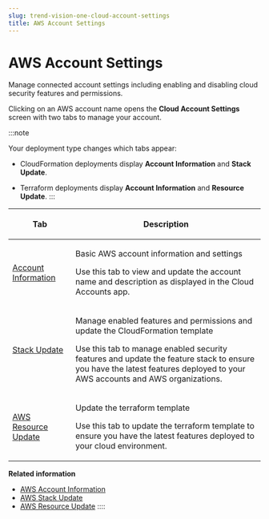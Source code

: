 ```yaml
---
slug: trend-vision-one-cloud-account-settings
title: AWS Account Settings
---
```

# AWS Account Settings

Manage connected account settings including enabling and disabling cloud security features and permissions.

Clicking on an AWS account name opens the **Cloud Account Settings** screen with two tabs to manage your account.

:::note

Your deployment type changes which tabs appear:

- CloudFormation deployments display **Account Information** and **Stack Update**.

- Terraform deployments display **Account Information** and **Resource Update**.
:::

<table>
<colgroup>
<col style="width: 25%" />
<col style="width: 75%" />
</colgroup>
<thead>
<tr>
<th><p>Tab</p></th>
<th><p>Description</p></th>
</tr>
</thead>
<tbody>
<tr>
<td><p><a href="trend-vision-one-account-info">Account Information</a></p></td>
<td><p>Basic AWS account information and settings</p>
<p>Use this tab to view and update the account name and description as displayed in the Cloud Accounts app.</p></td>
</tr>
<tr>
<td><p><a href="trend-vision-one-stack-update">Stack Update</a></p></td>
<td><p>Manage enabled features and permissions and update the CloudFormation template</p>
<p>Use this tab to manage enabled security features and update the feature stack to ensure you have the latest features deployed to your AWS accounts and AWS organizations.</p></td>
</tr>
<tr>
<td><p><a href="trend-vision-one-aws-terraform-resource-update">AWS Resource Update</a></p></td>
<td><p>Update the terraform template</p>
<p>Use this tab to update the terraform template to ensure you have the latest features deployed to your cloud environment.</p></td>
</tr>
</tbody>
</table>

**Related information**

- [AWS Account Information](account-info.md "Configure basic settings for your connected AWS accounts.")
- [AWS Stack Update](stack-update.md "Manage the enabled features and permissions for your connected AWS accounts and organizations and update to the latest version of the stack template.")
- [AWS Resource Update](aws-terraform-resource-update.md "Update the terraform template to get the latest security features for your connected AWS account.")
::::
